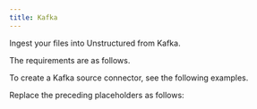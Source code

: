 ```yaml
---
title: Kafka
---
```



<FirstTimeAPISourceConnector />

Ingest your files into Unstructured from Kafka.

The requirements are as follows.


<KafkaPrerequisites />

To create a Kafka source connector, see the following examples.


<CodeGroup>
    <KafkaSDK />
    <KafkaAPIRESTCreate />
</CodeGroup>

Replace the preceding placeholders as follows:


<KafkaAPIPlaceholders />

